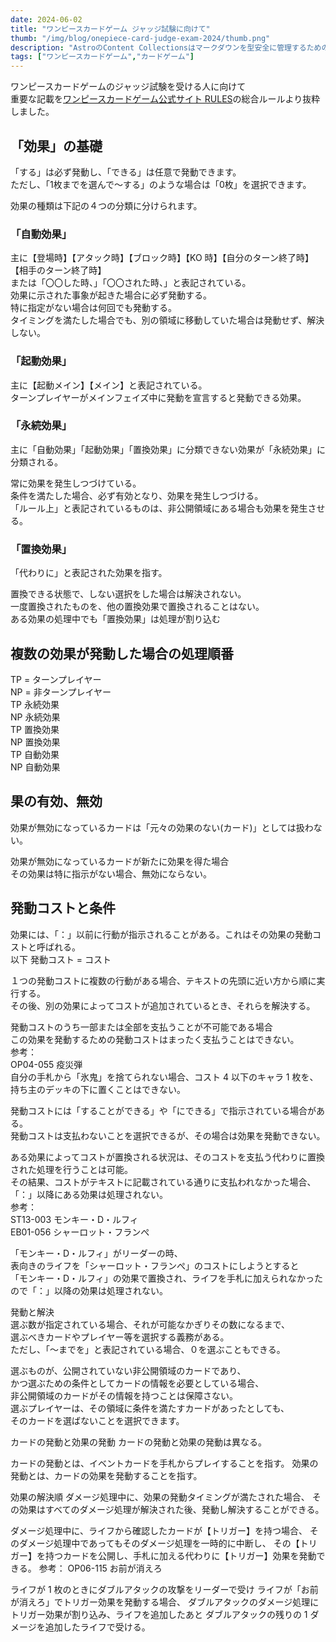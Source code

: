 ```yaml
---
date: 2024-06-02
title: "ワンピースカードゲーム ジャッジ試験に向けて"
thumb: "/img/blog/onepiece-card-judge-exam-2024/thumb.png"
description: "AstroのContent Collectionsはマークダウンを型安全に管理するための機能です。Content Collectionsを用いたブログの構築手順をご紹介します。"
tags: ["ワンピースカードゲーム","カードゲーム"]
---
```


ワンピースカードゲームのジャッジ試験を受ける人に向けて  
重要な記載を<a href="https://www.onepiece-cardgame.com/rules/" target="_blank" rel="noopener noreferrer">ワンピースカードゲーム公式サイト RULES</a>の総合ルールより抜粋しました。

## 「効果」の基礎

「する」は必ず発動し、「できる」は任意で発動できます。  
ただし、「1枚までを選んで～する」のような場合は「0枚」を選択できます。

効果の種類は下記の４つの分類に分けられます。

### 「自動効果」

主に【登場時】【アタック時】【ブロック時】【KO 時】【自分のターン終了時】【相手のターン終了時】  
または「〇〇した時、」「〇〇された時、」と表記されている。  
効果に示された事象が起きた場合に必ず発動する。  
特に指定がない場合は何回でも発動する。  
タイミングを満たした場合でも、別の領域に移動していた場合は発動せず、解決しない。

### 「起動効果」

主に【起動メイン】【メイン】と表記されている。  
ターンプレイヤーがメインフェイズ中に発動を宣言すると発動できる効果。

### 「永続効果」

主に「自動効果」「起動効果」「置換効果」に分類できない効果が「永続効果」に分類される。

常に効果を発生しつづけている。  
条件を満たした場合、必ず有効となり、効果を発生しつづける。  
「ルール上」と表記されているものは、非公開領域にある場合も効果を発生させる。

### 「置換効果」

「代わりに」と表記された効果を指す。

置換できる状態で、しない選択をした場合は解決されない。  
一度置換されたものを、他の置換効果で置換されることはない。  
ある効果の処理中でも「置換効果」は処理が割り込む

## 複数の効果が発動した場合の処理順番

TP = ターンプレイヤー  
NP = 非ターンプレイヤー  
TP 永続効果  
NP 永続効果  
TP 置換効果  
NP 置換効果  
TP 自動効果  
NP 自動効果

## 果の有効、無効

効果が無効になっているカードは「元々の効果のない(カード)」としては扱わない。

効果が無効になっているカードが新たに効果を得た場合  
その効果は特に指示がない場合、無効にならない。

## 発動コストと条件

効果には、「：」以前に行動が指示されることがある。これはその効果の発動コストと呼ばれる。  
以下 発動コスト = コスト

１つの発動コストに複数の行動がある場合、テキストの先頭に近い方から順に実行する。  
その後、別の効果によってコストが追加されているとき、それらを解決する。

発動コストのうち一部または全部を支払うことが不可能である場合  
この効果を発動するための発動コストはまったく支払うことはできない。  
参考：  
OP04-055 疫災弾  
自分の手札から「氷鬼」を捨てられない場合、コスト 4 以下のキャラ 1 枚を、持ち主のデッキの下に置くことはできない。  

発動コストには「することができる」や「にできる」で指示されている場合がある。  
発動コストは支払わないことを選択できるが、その場合は効果を発動できない。

ある効果によってコストが置換される状況は、そのコストを支払う代わりに置換された処理を行うことは可能。  
その結果、コストがテキストに記載されている通りに支払われなかった場合、「：」以降にある効果は処理されない。  
参考：  
ST13-003 モンキー・D・ルフィ  
EB01-056 シャーロット・フランぺ

「モンキー・D・ルフィ」がリーダーの時、  
表向きのライフを「シャーロット・フランぺ」のコストにしようとすると  
「モンキー・D・ルフィ」の効果で置換され、ライフを手札に加えられなかったので「：」以降の効果は処理されない。

発動と解決  
選ぶ数が指定されている場合、それが可能なかぎりその数になるまで、  
選ぶべきカードやプレイヤー等を選択する義務がある。  
ただし、「～までを」と表記されている場合、０を選ぶこともできる。

選ぶものが、公開されていない非公開領域のカードであり、  
かつ選ぶための条件としてカードの情報を必要としている場合、  
非公開領域のカードがその情報を持つことは保障さない。  
選ぶプレイヤーは、その領域に条件を満たすカードがあったとしても、  
そのカードを選ばないことを選択できます。

カードの発動と効果の発動
カードの発動と効果の発動は異なる。

カードの発動とは、イベントカードを手札からプレイすることを指す。
効果の発動とは、カードの効果を発動することを指す。

効果の解決順
ダメージ処理中に、効果の発動タイミングが満たされた場合、
その効果はすべてのダメージ処理が解決された後、発動し解決することができる。

ダメージ処理中に、ライフから確認したカードが【トリガー】を持つ場合、
そのダメージ処理中であってもそのダメージ処理を一時的に中断し、
その【トリガー】を持つカードを公開し、手札に加える代わりに【トリガー】効果を発動できる。
参考：
OP06-115 お前が消えろ

ライフが 1 枚のときにダブルアタックの攻撃をリーダーで受け
ライフが「お前が消えろ」でトリガー効果を発動する場合、
ダブルアタックのダメージ処理にトリガー効果が割り込み、ライフを追加したあと
ダブルアタックの残りの 1 ダメージを追加したライフで受ける。

